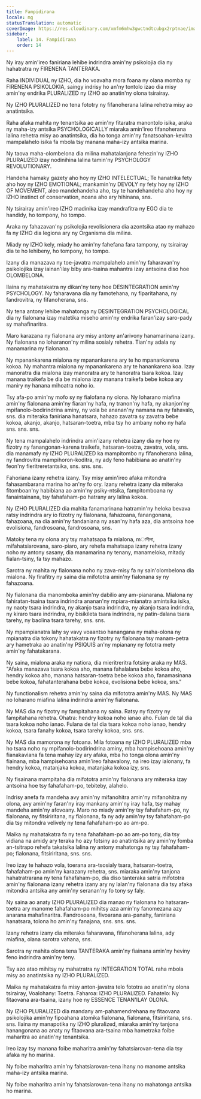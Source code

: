 ```yaml
---
title: Fampidirana
locale: mg
statusTranslation: automatic
coverImage: https://res.cloudinary.com/xmfm6mhw3gwctndtcubgx2rptnae/image/upload/v1740337243/small_cover_educacion_fundamental_a051170f1c.webp
sidebar:
    label: 14. Fampidirana
    order: 14
---
```

Ny iray amin'ireo faniriana lehibe indrindra amin'ny psikolojia dia ny hahatratra ny FIRENENA TANTERAKA.

Raha INDIVIDUAL ny IZHO, dia ho voavaha mora foana ny olana momba ny FIRENENA PSIKOLOKIA, saingy indrisy ho an'ny tontolo izao dia misy amin'ny endrika PLURALIZED ny IZHO ao anatin'ny olona tsirairay.

Ny IZHO PLURALIZED no tena fototry ny fifanoherana lalina rehetra misy ao anatintsika.

Raha afaka mahita ny tenantsika ao amin'ny fitaratra manontolo isika, araka ny maha-izy antsika PSYCHOLOGICALLY miaraka amin'ireo fifanoherana lalina rehetra misy ao anatintsika, dia ho tonga amin'ny fanatsoahan-kevitra mampalahelo isika fa mbola tsy manana maha-izy antsika marina.

Ny taova maha-olombelona dia milina mahatalanjona fehezin'ny IZHO PLURALIZED izay nodinihina lalina tamin'ny PSYCHOLOGY REVOLUTIONARY.

Handeha hamaky gazety aho hoy ny IZHO INTELECTUAL; Te hanatrika fety aho hoy ny IZHO EMOTIONAL; mankamin'ny DEVOLY ny fety hoy ny IZHO OF MOVEMENT, aleo mandehandeha aho, tsy te handehandeha aho hoy ny IZHO instinct of conservation, noana aho ary hihinana, sns.

Ny tsirairay amin'ireo IZHO madinika izay mandrafitra ny EGO dia te handidy, ho tompony, ho tompo.

Araka ny fahazavan'ny psikolojia revolisionera dia azontsika atao ny mahazo fa ny IZHO dia legiona ary ny Organisma dia milina.

Miady ny IZHO kely, miady ho amin'ny fahefana fara tampony, ny tsirairay dia te ho lehibeny, ho tompony, ho tompo.

Izany dia manazava ny toe-javatra mampalahelo amin'ny faharavan'ny psikolojika izay iainan'ilay biby ara-tsaina mahantra izay antsoina diso hoe OLOMBELONA.

Ilaina ny mahatakatra ny dikan'ny teny hoe DESINTEGRATION amin'ny PSYCHOLOGY. Ny faharavana dia ny famotehana, ny fiparitahana, ny fandrovitra, ny fifanoherana, sns.

Ny tena antony lehibe mahatonga ny DESINTEGRATION PSYCHOLOGICAL dia ny fialonana izay matetika miseho amin'ny endrika faran'izay saro-pady sy mahafinaritra.

Maro karazana ny fialonana ary misy antony an'arivony hanamarinana izany. Ny fialonana no loharanon'ny milina sosialy rehetra. Tian'ny adala ny manamarina ny fialonana.

Ny mpanankarena mialona ny mpanankarena ary te ho mpanankarena kokoa. Ny mahantra mialona ny mpanankarena ary te hanankarena koa. Izay manoratra dia mialona izay manoratra ary te hanoratra tsara kokoa. Izay manana traikefa be dia be mialona izay manana traikefa bebe kokoa ary maniry ny hanana mihoatra noho io.

Tsy afa-po amin'ny mofo sy ny fialofana ny olona. Ny loharano miafina amin'ny fialonana amin'ny fiaran'ny hafa, ny tranon'ny hafa, ny akanjon'ny mpifanolo-bodirindrina aminy, ny vola be ananan'ny namana na ny fahavalo, sns. dia miteraka faniriana hanatsara, hahazo zavatra sy zavatra bebe kokoa, akanjo, akanjo, hatsaran-toetra, mba tsy ho ambany noho ny hafa sns. sns. sns.

Ny tena mampalahelo indrindra amin'izany rehetra izany dia ny hoe ny fizotry ny fanangonan-karena traikefa, hatsaran-toetra, zavatra, vola, sns. dia manamafy ny IZHO PLURALIZED ka mampitombo ny fifanoherana lalina, ny fandrovitra mampihoron-koditra, ny ady feno habibiana ao anatin'ny feon'ny fieritreretantsika, sns. sns. sns.

Fahoriana izany rehetra izany. Tsy misy amin'ireo afaka mitondra fahasambarana marina ho an'ny fo ory. Izany rehetra izany dia miteraka fitomboan'ny habibiana ao amin'ny psiky-ntsika, fampitomboana ny fanaintainana, tsy fahafaham-po hatrany ary lalina kokoa.

Ny IZHO PLURALIZED dia mahita fanamarinana hatramin'ny heloka bevava ratsy indrindra ary io fizotry ny fialonana, fahazoana, fanangonana, fahazoana, na dia amin'ny fandaniana ny asan'ny hafa aza, dia antsoina hoe evolisiona, fandrosoana, fandrosoana, sns.

Matoky tena ny olona ary tsy mahatsapa fa mialona, ​​mাসীলা, mifahatsiarovana, saro-piaro, ary rehefa mahatsapa izany rehetra izany noho ny antony sasany, dia manamarina ny tenany, manameloka, mitady fialan-tsiny, fa tsy mahazo.

Sarotra ny mahita ny fialonana noho ny zava-misy fa ny sain'olombelona dia mialona. Ny firafitry ny saina dia mifototra amin'ny fialonana sy ny fahazoana.

Ny fialonana dia manomboka amin'ny dabilio any am-pianarana. Mialona ny fahiratan-tsaina tsara indrindra ananan'ny mpiara-mianatra amintsika isika, ny naoty tsara indrindra, ny akanjo tsara indrindra, ny akanjo tsara indrindra, ny kiraro tsara indrindra, ny bisikileta tsara indrindra, ny patin-dalana tsara tarehy, ny baolina tsara tarehy, sns. sns.

Ny mpampianatra lahy sy vavy voaantso hanangana ny maha-olona ny mpianatra dia tokony hahatakatra ny fizotry ny fialonana tsy manam-petra ary hametraka ao anatin'ny PSIQUIS an'ny mpianany ny fototra mety amin'ny fahatakarana.

Ny saina, mialona araka ny natiora, dia mieritreritra fotsiny araka ny MAS. "Afaka manazava tsara kokoa aho, manana fahalalana bebe kokoa aho, hendry kokoa aho, manana hatsaran-toetra bebe kokoa aho, fanamasinana bebe kokoa, fahatanterahana bebe kokoa, evolisiona bebe kokoa, sns."

Ny functionalism rehetra amin'ny saina dia mifototra amin'ny MAS. Ny MAS no loharano miafina lalina indrindra amin'ny fialonana.

Ny MAS dia ny fizotry ny fampitahana ny saina. Ratsy ny fizotry ny fampitahana rehetra. Ohatra: hendry kokoa noho ianao aho. Fulan de tal dia tsara kokoa noho ianao. Fulana de tal dia tsara kokoa noho ianao, hendry kokoa, tsara fanahy kokoa, tsara tarehy kokoa, sns. sns.

Ny MAS dia mamorona ny fotoana. Mila fotoana ny IZHO PLURALIZED mba ho tsara noho ny mpifanolo-bodirindrina aminy, mba hampisehoana amin'ny fianakaviana fa tena mahay izy ary afaka, mba ho tonga olona amin'ny fiainana, mba hampisehoana amin'ireo fahavalony, na ireo izay ialonany, fa hendry kokoa, matanjaka kokoa, matanjaka kokoa izy, sns.

Ny fisainana mampitaha dia mifototra amin'ny fialonana ary miteraka izay antsoina hoe tsy fahafaham-po, tebiteby, alahelo.

Indrisy anefa fa mandeha avy amin'ny mifanohitra amin'ny mifanohitra ny olona, ​​avy amin'ny faran'ny iray mankany amin'ny iray hafa, tsy mahay mandeha amin'ny afovoany. Maro no miady amin'ny tsy fahafaham-po, ny fialonana, ny fitsiriritana, ny fialonana, fa ny ady amin'ny tsy fahafaham-po dia tsy mitondra velively ny tena fahafaham-po ao am-po.

Maika ny mahatakatra fa ny tena fahafaham-po ao am-po tony, dia tsy vidiana na amidy ary teraka ho azy fotsiny ao anatintsika ary amin'ny fomba an-tsitrapo rehefa takatsika lalina ny antony mahatonga ny tsy fahafaham-po; fialonana, fitsiriritana, sns. sns.

Ireo izay te hahazo vola, toerana ara-tsosialy tsara, hatsaran-toetra, fahafaham-po amin'ny karazany rehetra, sns. miaraka amin'ny tanjona hahatratrarana ny tena fahafaham-po, dia diso tanteraka satria mifototra amin'ny fialonana izany rehetra izany ary ny lalan'ny fialonana dia tsy afaka mitondra antsika any amin'ny seranan'ny fo tony sy faly.

Ny saina ao anaty IZHO PLURALIZED dia manao ny fialonana ho hatsaran-toetra ary manome fahafaham-po mihitsy aza amin'ny fanomezana azy anarana mahafinaritra. Fandrosoana, fivoarana ara-panahy, faniriana hanatsara, tolona ho amin'ny fanajana, sns. sns. sns.

Izany rehetra izany dia miteraka faharavana, fifanoherana lalina, ady miafina, olana sarotra vahana, sns.

Sarotra ny mahita olona tena TANTERAKA amin'ny fiainana amin'ny heviny feno indrindra amin'ny teny.

Tsy azo atao mihitsy ny mahatratra ny INTEGRATION TOTAL raha mbola misy ao anatintsika ny IZHO PLURALIZED.

Maika ny mahatakatra fa misy anton-javatra telo fototra ao anatin'ny olona tsirairay, Voalohany: Toetra. Faharoa: IZHO PLURALIZED. Fahatelo: Ny fitaovana ara-tsaina, izany hoe ny ESSENCE TENAN'ILAY OLONA.

Ny IZHO PLURALIZED dia mandany am-pahamendrehana ny fitaovana psikolojika amin'ny fipoahana atomika fialonana, fialonana, fitsiriritana, sns. sns. Ilaina ny manapotika ny IZHO pluralized, miaraka amin'ny tanjona hanangonana ao anaty ny fitaovana ara-tsaina mba hametraka foibe maharitra ao anatin'ny tenantsika.

Ireo izay tsy manana foibe maharitra amin'ny fahatsiarovan-tena dia tsy afaka ny ho marina.

Ny foibe maharitra amin'ny fahatsiarovan-tena ihany no manome antsika maha-izy antsika marina.

Ny foibe maharitra amin'ny fahatsiarovan-tena ihany no mahatonga antsika ho marina.

